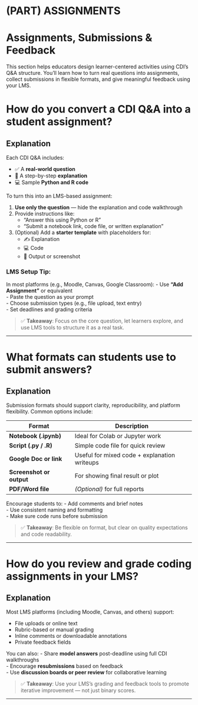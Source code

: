 # (PART) ASSIGNMENTS {-}

# Assignments, Submissions & Feedback {-}

This section helps educators design learner-centered activities using CDI’s Q&A structure. You’ll learn how to turn real questions into assignments, collect submissions in flexible formats, and give meaningful feedback using your LMS.


# How do you convert a CDI Q&A into a student assignment?

## Explanation

Each CDI Q&A includes:

- ✅ A **real-world question**  
- 📘 A step-by-step **explanation**  
- 💻 Sample **Python and R code**

To turn this into an LMS-based assignment:

1. **Use only the question** — hide the explanation and code walkthrough  
2. Provide instructions like:  
   - “Answer this using Python or R”  
   - “Submit a notebook link, code file, or written explanation”  
3. (Optional) Add a **starter template** with placeholders for:  
   - ✍️ Explanation  
   - 💻 Code  
   - 📸 Output or screenshot

### LMS Setup Tip:
In most platforms (e.g., Moodle, Canvas, Google Classroom):
- Use **“Add Assignment”** or equivalent  
- Paste the question as your prompt  
- Choose submission types (e.g., file upload, text entry)  
- Set deadlines and grading criteria

> ✅ **Takeaway**: Focus on the core question, let learners explore, and use LMS tools to structure it as a real task.

---

# What formats can students use to submit answers?

## Explanation

Submission formats should support clarity, reproducibility, and platform flexibility. Common options include:

| Format                  | Description                                  |
|-------------------------|----------------------------------------------|
| **Notebook (.ipynb)**   | Ideal for Colab or Jupyter work              |
| **Script (.py / .R)**   | Simple code file for quick review            |
| **Google Doc or link**  | Useful for mixed code + explanation writeups |
| **Screenshot or output**| For showing final result or plot             |
| **PDF/Word file**       | *(Optional)* for full reports                |

Encourage students to:
- Add comments and brief notes  
- Use consistent naming and formatting  
- Make sure code runs before submission

> ✅ **Takeaway**: Be flexible on format, but clear on quality expectations and code readability.

---

# How do you review and grade coding assignments in your LMS?

## Explanation

Most LMS platforms (including Moodle, Canvas, and others) support:

- File uploads or online text  
- Rubric-based or manual grading  
- Inline comments or downloadable annotations  
- Private feedback fields  

You can also:
- Share **model answers** post-deadline using full CDI walkthroughs  
- Encourage **resubmissions** based on feedback  
- Use **discussion boards or peer review** for collaborative learning

> ✅ **Takeaway**: Use your LMS’s grading and feedback tools to promote iterative improvement — not just binary scores.

---